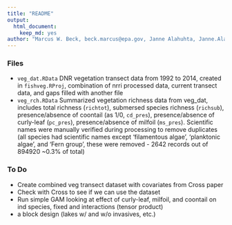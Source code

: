 ```yaml
---
title: "README"
output: 
  html_document:
    keep_md: yes
author: "Marcus W. Beck, beck.marcus@epa.gov, Janne Alahuhta, Janne.Alahuhta@oulu.fi"
---
```


### Files

* `veg_dat.RData` DNR vegetation transect data from 1992 to 2014, created in `fishveg.RProj`, combination of nrri processed data, current transect data, and gaps filled with another file
* `veg_rch.RData` Summarized vegetation richness data from veg_dat, includes total richness (`richtot`), submersed species richness (`richsub`), presence/absence of coontail (as 1/0, `cd_pres`), presence/absence of curly-leaf (`pc_pres`), presence/absence of milfoil (`ms_pres`). Scientific names were manually verified during processing to remove duplicates (all species had scientific names except 'filamentous algae', 'planktonic algae', and 'Fern group', these were removed - 2642 records out of 894920 ~0.3% of total)

### To Do

* Create combined veg transect dataset with covariates from Cross paper
* Check with Cross to see if we can use the dataset
* Run simple GAM looking at effect of curly-leaf, milfoil, and coontail on ind species, fixed and interactions (tensor product)
* a block design (lakes w/ and w/o invasives, etc.)